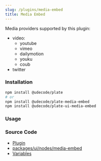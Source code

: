 ```yaml
---
slug: /plugins/media-embed
title: Media Embed
---
```


Media providers supported by this plugin:

- video: 
  - youtube
  - vimeo
  - dailymotion
  - youku
  - coub
- twitter

### Installation

```bash npm2yarn
npm install @udecode/plate
# or
npm install @udecode/plate-media-embed
npm install @udecode/plate-ui-media-embed
```

### Usage


<MediaEmbedSandpack />

### Source Code

- [Plugin](https://github.com/udecode/plate/blob/main/packages/nodes/media-embed/src/createMediaEmbedPlugin.ts)
- [packages/ui/nodes/media-embed](https://github.com/udecode/plate/tree/main/packages/ui/nodes/media-embed/src)
- [Variables](https://github.com/udecode/plate/blob/main/examples/docusaurus/src/live/live.tsx)
